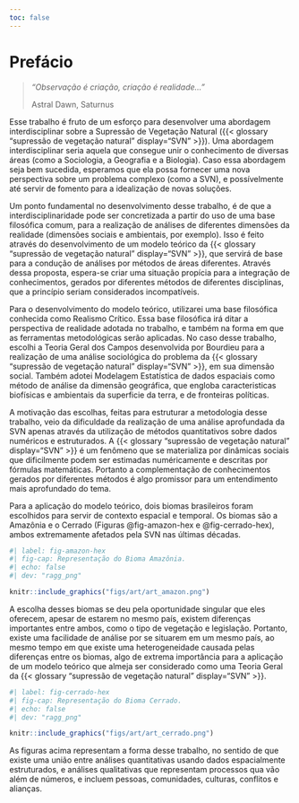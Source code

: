 ```yaml
---
toc: false
---
```


# Prefácio {.unnumbered}

> *"Observação é criação,*
> *criação é realidade..."*
>
> Astral Dawn, Saturnus

Esse trabalho é fruto de um esforço para desenvolver uma abordagem interdisciplinar sobre a Supressão de Vegetação Natural ({{< glossary "supressão de vegetação natural" display="SVN" >}}). Uma abordagem interdisciplinar seria aquela que consegue unir o conhecimento de diversas áreas (como a Sociologia, a Geografia e a Biologia). Caso essa abordagem seja bem sucedida, esperamos que ela possa fornecer uma nova perspectiva sobre um problema complexo (como a SVN), e possívelmente até servir de fomento para a idealização de novas soluções.

Um ponto fundamental no desenvolvimento desse trabalho, é de que a interdisciplinaridade pode ser concretizada a partir do uso de uma base filosófica comum, para a realização de análises de diferentes dimensões da realidade (dimensões sociais e ambientais, por exemplo). Isso é feito através do desenvolvimento de um modelo teórico da {{< glossary "supressão de vegetação natural" display="SVN" >}}, que servirá de base para a condução de análises por métodos de áreas diferentes. Através dessa proposta, espera-se criar uma situação propícia para a integração de conhecimentos, gerados por diferentes métodos de diferentes disciplinas, que a princípio seriam considerados incompatíveis.

Para o desenvolvimento do modelo teórico, utilizarei uma base filosófica conhecida como Realismo Crítico. Essa base filosófica irá ditar a perspectiva de realidade adotada no trabalho, e também na forma em que as ferramentas metodológicas serão aplicadas. No caso desse trabalho, escolhi a Teoria Geral dos Campos desenvolvida por Bourdieu para a realização de uma análise sociológica do problema da {{< glossary "supressão de vegetação natural" display="SVN" >}}, em sua dimensão social. Também adotei Modelagem Estatística de dados espaciais como método de análise da dimensão geográfica, que engloba caracteristicas biofísicas e ambientais da superficie da terra, e de fronteiras políticas.

A motivação das escolhas, feitas para estruturar a metodologia desse trabalho, veio da dificuldade da realização de uma análise aprofundada da SVN apenas através da utilização de métodos quantitativos sobre dados numéricos e estruturados. A {{< glossary "supressão de vegetação natural" display="SVN" >}} é um fenômeno que se materializa por dinâmicas sociais que dificilmente podem ser estimadas numéricamente e descritas por fórmulas matemáticas. Portanto a complementação de conhecimentos gerados por diferentes métodos é algo promissor para um entendimento mais aprofundado do tema.

Para a aplicação do modelo teórico, dois biomas brasileiros foram escolhidos para servir de contexto espacial e temporal. Os biomas são a Amazônia e o Cerrado (Figuras @fig-amazon-hex e @fig-cerrado-hex), ambos extremamente afetados pela SVN nas últimas décadas.

```r
#| label: fig-amazon-hex
#| fig-cap: Representação do Bioma Amazônia.
#| echo: false
#| dev: "ragg_png"

knitr::include_graphics("figs/art/art_amazon.png")

```

A escolha desses biomas se deu pela oportunidade singular que eles oferecem, apesar de estarem no mesmo país, existem diferenças importantes entre ambos, como o tipo de vegetação e legislação. Portanto, existe uma facilidade de análise por se situarem em um mesmo país, ao mesmo tempo em que existe uma heterogeneidade causada pelas diferenças entre os biomas, algo de extrema importância para a aplicação de um modelo teórico que almeja ser considerado como uma Teoria Geral da {{< glossary "supressão de vegetação natural" display="SVN" >}}.

```r
#| label: fig-cerrado-hex
#| fig-cap: Representação do Bioma Cerrado.
#| echo: false
#| dev: "ragg_png"

knitr::include_graphics("figs/art/art_cerrado.png")

```

As figuras acima representam a forma desse trabalho, no sentido de que existe uma união entre análises quantitativas usando dados espacialmente estruturados, e análises qualitativas que representam processos qua vão além de números, e incluem pessoas, comunidades, culturas, conflitos e alianças.